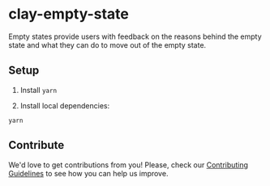 # clay-empty-state

Empty states provide users with feedback on the reasons behind the empty state and what they can do to move out of the empty state.

## Setup

1. Install `yarn`

2. Install local dependencies:

```
yarn
```

## Contribute

We'd love to get contributions from you! Please, check our [Contributing Guidelines](https://github.com/liferay/clay/blob/master/CONTRIBUTING.md) to see how you can help us improve.
